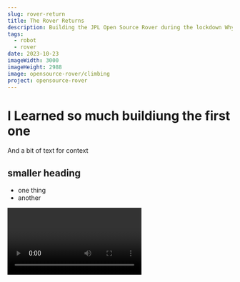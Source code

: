 ```yaml
---
slug: rover-return
title: The Rover Returns
description: Building the JPL Open Source Rover during the lockdown Why am I building the V2 JPL Open Source Rover?
tags:
  - robot
  - rover
date: 2023-10-23
imageWidth: 3000
imageHeight: 2988
image: opensource-rover/climbing
project: opensource-rover
---
```

# I Learned so much buildiung the first one

And a bit of text for context

## smaller heading

* one thing
* another

<Video id='Vp9dJ5upceo' caption='Rover demo'/>
